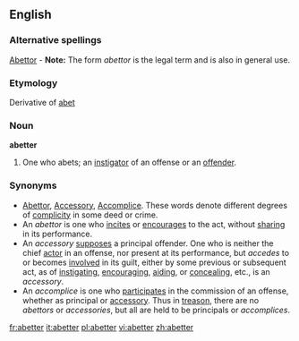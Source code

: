 ==English==

===Alternative spellings===
[[Abettor]] - '''Note:''' The form ''abettor'' is the legal term and is also in general use.

===Etymology===
Derivative of [[abet]]

===Noun===
'''abetter'''
# One who abets; an [[instigator]] of an offense or an [[offender]].

===Synonyms===
*[[Abettor]], [[Accessory]], [[Accomplice]]. These words denote different degrees of [[complicity]] in some deed or crime. 
*An ''abettor'' is one who [[incites]] or [[encourages]] to the act, without [[sharing]] in its performance. 
*An ''accessory'' [[supposes]] a principal offender. One who is neither the chief [[actor]] in an offense, nor present at its performance, but ''accedes'' to or becomes [[involved]] in its guilt, either by some previous or subsequent act, as of [[instigating]], [[encouraging]], [[aiding]], or [[concealing]], etc., is an ''accessory''. 
*An ''accomplice'' is one who [[participates]] in the commission of an offense, whether as principal or [[accessory]]. Thus in [[treason]], there are no ''abettors'' or ''accessories'', but all are held to be principals or ''accomplices''.

[[fr:abetter]]
[[it:abetter]]
[[pl:abetter]]
[[vi:abetter]]
[[zh:abetter]]